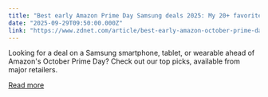 ```yaml
---
title: "Best early Amazon Prime Day Samsung deals 2025: My 20+ favorites sales ahead of October"
date: "2025-09-29T09:50:00.000Z"
link: "https://www.zdnet.com/article/best-early-amazon-october-prime-day-samsung-deals/"
---
```


Looking for a deal on a Samsung smartphone, tablet, or wearable ahead of Amazon's October Prime Day? Check out our top picks, available from major retailers.

[Read more](https://www.zdnet.com/article/best-early-amazon-october-prime-day-samsung-deals/)
